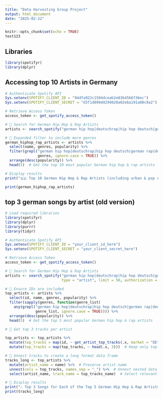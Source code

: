 ```yaml
---
title: "Data Harvesting Group Project"
output: html_document
date: "2025-02-22"
---
```


```r
knitr::opts_chunk$set(echo = TRUE)
test123
```

## Libraries

```r
library(spotifyr)
library(dplyr)
```


## Accessing top 10 Artists in Germany 

```r
# Authenticate Spotify API
Sys.setenv(SPOTIFY_CLIENT_ID = "94dfa922c1594dceab2e83b4566f36ec")
Sys.setenv(SPOTIFY_CLIENT_SECRET = "d3f1d099d4294020a02e6a191a08c9a2")

# Retrieve Access Token
access_token <- get_spotify_access_token()

# 🔹 Search for German Hip Hop & Rap Artists
artists <- search_spotify("german hip hop|deutschrap|hip hop deutsch|german rap|deutscher rap|pop rap|urban deutsch", type = "artist", limit = 50, authorization = access_token)

# 🔹 Expanded filter to include more genres
german_hiphop_rap_artists <- artists %>%
  select(name, genres, popularity) %>%
  filter(grepl("german hip hop|deutschrap|hip hop deutsch|german rap|deutscher rap|pop rap|urban deutsch", 
               genres, ignore.case = TRUE)) %>% 
  arrange(desc(popularity)) %>%
  head(5)  # Get the top 10 most popular German hip hop & rap artists

# Display results
print("🇩🇪 Top 10 German Hip Hop & Rap Artists (including urban & pop rap):")

print(german_hiphop_rap_artists)


```

## top 3 german songs by artist (old version)

```r
# Load required libraries
library(spotifyr)
library(dplyr)
library(purrr)
library(tidyr)

# Authenticate Spotify API
Sys.setenv(SPOTIFY_CLIENT_ID = "your_client_id_here")
Sys.setenv(SPOTIFY_CLIENT_SECRET = "your_client_secret_here")

# Retrieve Access Token
access_token <- get_spotify_access_token()

# 🔹 Search for German Hip Hop & Rap Artists
artists <- search_spotify("german hip hop|deutschrap|hip hop deutsch|german rap|deutscher rap|pop rap|urban deutsch", 
                          type = "artist", limit = 50, authorization = access_token)

# 🔹 Ensure IDs are included
top_artists <- artists %>%
  select(id, name, genres, popularity) %>%
  filter(sapply(genres, function(genre_list) 
    any(grepl("german hip hop|deutschrap|hip hop deutsch|german rap|deutscher rap|pop rap|urban deutsch", 
              genre_list, ignore.case = TRUE)))) %>%
  arrange(desc(popularity)) %>%
  head(5)  # Get the top 5 most popular German hip hop & rap artists

# 🔹 Get top 3 tracks per artist

top_artists <- top_artists %>%
  mutate(top_tracks = map(id, ~ get_artist_top_tracks(.x, market = "DE", authorization = access_token))) %>%  # Fetch tracks
  mutate(top_tracks = map(top_tracks, ~ head(.x, 3)))  # Keep only top 3 tracks

# 🔹 Unnest tracks to create a long format data frame
tracks_long <- top_artists %>%
  mutate(artist_name = name) %>%  # Preserve artist name
  unnest(cols = top_tracks, names_sep = "_") %>%  # Unnest nested data
  select(artist_name, track_name = top_tracks_name)  # Select relevant columns

# 🔹 Display results
print("🎶 Top 3 Songs for Each of the Top 5 German Hip Hop & Rap Artists:")
print(tracks_long)
```


